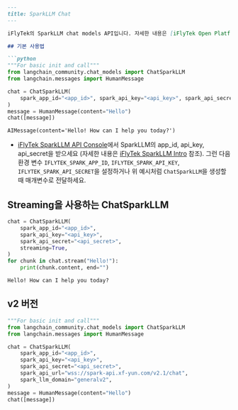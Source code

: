 ```markdown
---
title: SparkLLM Chat
---

iFlyTek의 SparkLLM chat models API입니다. 자세한 내용은 [iFlyTek Open Platform](https://www.xfyun.cn/)을 참조하세요.

## 기본 사용법

```python
"""For basic init and call"""
from langchain_community.chat_models import ChatSparkLLM
from langchain.messages import HumanMessage

chat = ChatSparkLLM(
    spark_app_id="<app_id>", spark_api_key="<api_key>", spark_api_secret="<api_secret>"
)
message = HumanMessage(content="Hello")
chat([message])
```

```output
AIMessage(content='Hello! How can I help you today?')
```

- [iFlyTek SparkLLM API Console](https://console.xfyun.cn/services/bm3)에서 SparkLLM의 app_id, api_key, api_secret을 받으세요 (자세한 내용은 [iFlyTek SparkLLM Intro](https://xinghuo.xfyun.cn/sparkapi) 참조). 그런 다음 환경 변수 `IFLYTEK_SPARK_APP_ID`, `IFLYTEK_SPARK_API_KEY`, `IFLYTEK_SPARK_API_SECRET`을 설정하거나 위 예시처럼 `ChatSparkLLM`을 생성할 때 매개변수로 전달하세요.

## Streaming을 사용하는 ChatSparkLLM

```python
chat = ChatSparkLLM(
    spark_app_id="<app_id>",
    spark_api_key="<api_key>",
    spark_api_secret="<api_secret>",
    streaming=True,
)
for chunk in chat.stream("Hello!"):
    print(chunk.content, end="")
```

```output
Hello! How can I help you today?
```

## v2 버전

```python
"""For basic init and call"""
from langchain_community.chat_models import ChatSparkLLM
from langchain.messages import HumanMessage

chat = ChatSparkLLM(
    spark_app_id="<app_id>",
    spark_api_key="<api_key>",
    spark_api_secret="<api_secret>",
    spark_api_url="wss://spark-api.xf-yun.com/v2.1/chat",
    spark_llm_domain="generalv2",
)
message = HumanMessage(content="Hello")
chat([message])
```
```